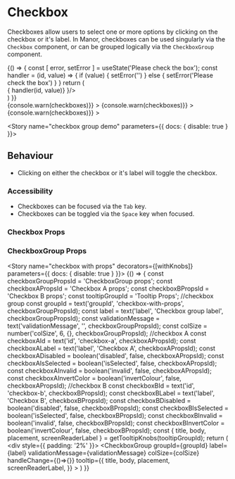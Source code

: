 
<Meta title="Components/Checkbox" component={Checkbox} />

# Checkbox

Checkboxes allow users to select one or more options by clicking on the checkbox or it's label. In Manor, checkboxes can
be used singularly via the `Checkbox` component, or can be grouped logically via the `CheckboxGroup` component.

<Preview>
  <Story name="checkbox">
    {() => {
      const [ error, setError ] = useState('Please check the box');
      const handler = (id, value) => {
        if (value) {
          setError('')
        } else {
          setError('Please check the box')
        }
      }
      return (
        <div style={{ padding: '2%' }}>
          <Container>
            <Row>
              <Column cols={4}>
                <Checkbox id="chk1" label="A checkbox" />
                <Checkbox id="chk2" label="A selected checkbox" isSelected/>
              </Column>
              <Column cols={4}>
                <Checkbox id="chk3" label="A prefilled checkbox" prefillValue />
                <Checkbox id="chk4" label="An errored checkbox" validationMessage={error} handleChange={(id, value) => { handler(id, value)} }/>
              </Column>
              <Column cols={4}>
                <Checkbox id="chk5" label="A disabled checkbox" disabled />
              </Column>
            </Row>
          </Container>
        </div>
      )
    }}
  </Story>
</Preview>

<Preview>
  <Story name="checkbox group">
    <div style={{ padding: '2%' }}>
      <Container>
        <Row>
          <Column>
            <CheckboxGroup
              label="Checkbox group example"
              tooltip={{ title: 'Checkbox group', body: 'This is a tooltip for the checkbox group' }}
              groupId="group-1"
              colSize={12}
              handleChange={(checkboxes) => {console.warn(checkboxes)}}
            >
              <Checkbox id="A-1" label="One" />
              <Checkbox id="A-2" label="Two" />
              <Checkbox id="A-3" label="Three" />
            </CheckboxGroup>
             <CheckboxGroup
              label="Another checkbox group example"
              tooltip={{ title: 'Checkbox group', body: 'This is a tooltip for the checkbox group' }}
              groupId="group-2"
              colSize={12}
              handleChange={(checkboxes) => {console.warn(checkboxes)}}
            >
              <Checkbox id="x-1" label="One" />
              <Checkbox id="x-2" label="Two" />
              <Checkbox id="x-3" label="Three" />
              <Checkbox id="x-4" label="Four" />
            </CheckboxGroup>
          </Column>
        </Row>
      </Container>
    </div>
  </Story>
</Preview>

<Preview>
  <Story name="boxed checkbox group">
    <div style={{ padding: '2%' }}>
      <Container>
        <Row>
          <Column>
             <CheckboxGroup
              label="Checkbox group example with boxed variant"
              tooltip={{ title: 'Checkbox group', body: 'This is a tooltip for the checkbox group' }}
              groupId="group-2"
              colSize={12}
              handleChange={(checkboxes) => {console.warn(checkboxes)}}
            >
              <Checkbox disabled="true" id="b-1" label="One - disabled" variant="boxed" />
              <Checkbox id="b-2" image={sergei} label="Two with an image" variant="boxed" />
              <Checkbox id="b-3" label="Three" variant="boxed" />
              <Checkbox id="b-4" label="This is a very long label. This is a very long label. This is a very long label. This is a very long label. This is a very long label. This is a very long label. This is a very long label. This is a very long label. This is a very long label." variant="boxed"/>
            </CheckboxGroup>
          </Column>
        </Row>
      </Container>
    </div>
  </Story>
</Preview>

<Story name="checkbox group demo" parameters={{ docs: { disable: true } }}>
  <div style={{ padding: '2%'}}>
     <CheckboxGroupView />
  </div>
</Story>

## Behaviour

* Clicking on either the checkbox or it's label will toggle the checkbox.

### Accessibility
* Checkboxes can be focused via the `Tab` key.
* Checkboxes can be toggled via the `Space` key when focused.

### Checkbox Props

<Props of={Checkbox} />

### CheckboxGroup Props

<Props of={CheckboxGroup} />

<Story name="checkbox with props" decorators={[withKnobs]} parameters={{ docs: { disable: true } }}>
  {() => {
    const checkboxGroupPropsId = 'CheckboxGroup props';
    const checkboxAPropsId = 'Checkbox A props';
    const checkboxBPropsId = 'Checkbox B props';
    const tooltipGroupId = 'Tooltip Props';
    //checkbox group
    const groupId = text('groupId', 'checkbox-with-props', checkboxGroupPropsId);
    const label = text('label', 'Checkbox group label', checkboxGroupPropsId);
    const validationMessage = text('validationMessage', '', checkboxGroupPropsId);
    const colSize = number('colSize', 6, {}, checkboxGroupPropsId);
    //checkbox A
    const checkboxAId = text('id', 'checkbox-a', checkboxAPropsId);
    const checkboxALabel = text('label', 'Checkbox A', checkboxAPropsId);
    const checkboxADisabled = boolean('disabled', false, checkboxAPropsId);
    const checkboxAIsSelected = boolean('isSelected', false, checkboxAPropsId);
    const checkboxAInvalid = boolean('invalid', false, checkboxAPropsId);
    const checkboxAInvertColor = boolean('invertColour', false, checkboxAPropsId);
   //checkbox B
    const checkboxBId = text('id', 'checkbox-b', checkboxBPropsId);
    const checkboxBLabel = text('label', 'Checkbox B', checkboxBPropsId);
    const checkboxBDisabled = boolean('disabled', false, checkboxBPropsId);
    const checkboxBIsSelected = boolean('isSelected', false, checkboxBPropsId);
    const checkboxBInvalid = boolean('invalid', false, checkboxBPropsId);
    const checkboxBInvertColor = boolean('invertColour', false, checkboxBPropsId);
    const { title, body, placement, screenReaderLabel } = getTooltipKnobs(tooltipGroupId);
    return (
      <div style={{ padding: '2%' }}>
        <CheckboxGroup
          groupId={groupId}
          label={label}
          validationMessage={validationMessage}
          colSize={colSize}
          handleChange={()=>{}}
          tooltip={{
            title,
            body,
            placement,
            screenReaderLabel,
          }}
        >
          <Checkbox id={checkboxAId} label={checkboxALabel} disabled={checkboxADisabled} isSelected={checkboxAIsSelected} invalid={checkboxAInvalid} invertColour={checkboxAInvertColor} />
          <Checkbox id={checkboxBId} label={checkboxBLabel} disabled={checkboxBDisabled} isSelected={checkboxBIsSelected} invalid={checkboxBInvalid} invertColour={checkboxBInvertColor} />
        </CheckboxGroup>
      </div>
    )
  }}
</Story>
